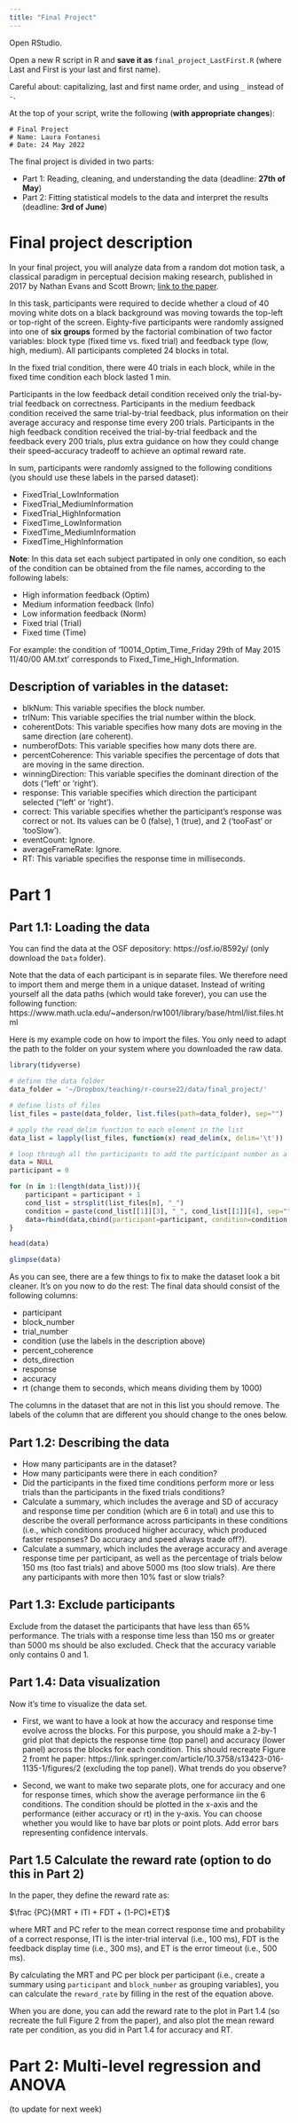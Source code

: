 ```yaml
---
title: "Final Project"
---
```


Open RStudio.

Open a new R script in R and **save it as** `final_project_LastFirst.R` (where Last and First is your last and first name). 

Careful about: capitalizing, last and first name order, and using `_` instead of `-`.

At the top of your script, write the following (**with appropriate changes**):

```
# Final Project
# Name: Laura Fontanesi
# Date: 24 May 2022
```

The final project is divided in two parts:

- Part 1: Reading, cleaning, and understanding the data (deadline: **27th of May**)
- Part 2: Fitting statistical models to the data and interpret the results (deadline: **3rd of June**)

# Final project description

In your final project, you will analyze data from a random dot motion task, a classical paradigm in perceptual decision making research, published in 2017 by Nathan Evans and Scott Brown; [link to the paper](https://link.springer.com/article/10.3758/s13423-016-1135-1).

In this task, participants were required to decide whether a cloud of 40 moving white dots on a black background was moving towards the top-left or top-right of the screen. Eighty-five participants were randomly assigned into one of **six groups** formed by the factorial combination of two factor variables: block type (fixed time vs. fixed trial) and feedback type (low, high, medium). All participants completed 24 blocks in total. 

In the fixed trial condition, there were 40 trials in each block, while in the fixed time condition each block lasted 1 min. 

Participants in the low feedback detail condition received only the trial-by-trial feedback on correctness. Participants in the medium feedback condition received the same trial-by-trial feedback, plus information on their average accuracy and response time every 200 trials. Participants in the high feedback condition received the trial-by-trial feedback and the feedback every 200 trials, plus extra guidance on how they could change their speed–accuracy tradeoff to achieve an optimal reward rate.

In sum, participants were randomly assigned to the following conditions (you should use these labels in the parsed dataset):

- FixedTrial_LowInformation
- FixedTrial_MediumInformation
- FixedTrial_HighInformation
- FixedTime_LowInformation
- FixedTime_MediumInformation
- FixedTime_HighInformation

**Note**: In this data set each subject partipated in only one condition, so each of the condition can be obtained
from the file names, according to the following labels:

- High information feedback (Optim)
- Medium information feedback (Info)
- Low information feedback (Norm)
- Fixed trial (Trial)
- Fixed time (Time)

For example: the condition of '10014_Optim_Time_Friday 29th of May 2015 11/40/00 AM.txt' corresponds to Fixed_Time_High_Information.

## Description of variables in the dataset:

- blkNum: This variable specifies the block number.
- trlNum: This variable specifies the trial number within the block.
- coherentDots: This variable specifies how many dots are moving in the same direction (are coherent).
- numberofDots: This variable specifies how many dots there are.
- percentCoherence: This variable specifies the percentage of dots that are moving in the same direction.
- winningDirection: This variable specifies the dominant direction of the dots ("left' or 'right').
- response: This variable specifies which direction the participant selected ("left' or 'right').
- correct: This variable specifies whether the participant's response was correct or not. Its values can be 0 (false), 1 (true), and 2 ('tooFast' or 'tooSlow').
- eventCount: Ignore.
- averageFrameRate: Ignore.
- RT: This variable specifies the response time in milliseconds.

# Part 1

## Part 1.1: Loading the data

You can find the data at the OSF depository: https://osf.io/8592y/ (only download the `Data` folder).

Note that the data of each participant is in separate files. We therefore need to import them and merge them in a unique dataset. Instead of writing yourself all the data paths (which would take forever), you can use the following function: https://www.math.ucla.edu/~anderson/rw1001/library/base/html/list.files.html

Here is my example code on how to import the files. You only need to adapt the path to the folder on your system where you downloaded the raw data.

```r
library(tidyverse)

# define the data folder
data_folder = '~/Dropbox/teaching/r-course22/data/final_project/'

# define lists of files
list_files = paste(data_folder, list.files(path=data_folder), sep="")

# apply the read_delim function to each element in the list
data_list = lapply(list_files, function(x) read_delim(x, delim='\t')) 

# loop through all the participants to add the participant number as a column as well as the name of the file, since we have no other way to know in which conditions the participants were in
data = NULL
participant = 0

for (n in 1:(length(data_list))){
    participant = participant + 1
    cond_list = strsplit(list_files[n], "_")
    condition = paste(cond_list[[1]][3], "_", cond_list[[1]][4], sep="")
    data=rbind(data,cbind(participant=participant, condition=condition, data_list[[n]]))
}
```

```r
head(data)

glimpse(data)
```

As you can see, there are a few things to fix to make the dataset look a bit cleaner. It's on you now to do the rest: The final data should consist of the following columns:

- participant
- block_number
- trial_number
- condition (use the labels in the description above)
- percent_coherence
- dots_direction
- response
- accuracy
- rt (change them to seconds, which means dividing them by 1000)

The columns in the dataset that are not in this list you should remove. The labels of the column that are different you should change to the ones below.

## Part 1.2: Describing the data

- How many participants are in the dataset?
- How many participants were there in each condition?
- Did the participants in the fixed time conditions perform more or less trials than the participants in the fixed trials conditions?
- Calculate a summary, which includes the average and SD of accuracy and response time per condition (which are 6 in total) and use this to describe the overall performance across participants in these conditions (i.e., which conditions produced hiigher accuracy, which produced faster responses? Do accuracy and speed always trade off?).
- Calculate a summary, which includes the average accuracy and average response time per participant, as well as the percentage of trials below 150 ms (too fast trials) and above 5000 ms (too slow trials).  Are there any participants with more then 10% fast or slow trials?

## Part 1.3: Exclude participants

Exclude from the dataset the participants that have less than 65% performance. The trials with a response time less than 150 ms or greater than 5000 ms should be also excluded. Check that the accuracy variable only contains 0 and 1.

## Part 1.4: Data visualization

Now it's time to visualize the data set. 

- First, we want to have a look at how the accuracy and response time evolve across the blocks. For this purpose, you should make a 2-by-1 grid plot that depicts the response time (top panel) and accuracy (lower panel) across the blocks for each condition. This should recreate Figure 2 fromt he paper: https://link.springer.com/article/10.3758/s13423-016-1135-1/figures/2 (excluding the top panel). What trends do you observe?

- Second, we want to make two separate plots, one for accuracy and one for response times, which show the average performance iin the 6 conditions. The condition should be plotted in the x-axis and the performance (either accuracy or rt) in the y-axis. You can choose whether you would like to have bar plots or point plots. Add error bars representing confidence intervals.

## Part 1.5 Calculate the reward rate (option to do this in Part 2)

In the paper, they define the reward rate as: 

$\frac {PC}{MRT + ITI + FDT + (1-PC)*ET}$

where MRT and PC refer to the mean correct response time and probability of a correct response, ITI is the inter-trial interval (i.e., 100 ms), FDT is the feedback display time (i.e., 300 ms), and ET is the error timeout (i.e., 500 ms).

By calculating the MRT and PC per block per participant (i.e., create a summary using `participant` and `block_number` as grouping variables), you can calculate the `reward_rate` by filling in the rest of the equation above.

When you are done, you can add the reward rate to the plot in Part 1.4 (so recreate the full Figure 2 from the paper), and also plot the mean reward rate per condition, as you did in Part 1.4 for accuracy and RT.

# Part 2: Multi-level regression and ANOVA

(to update for next week)
